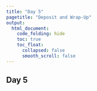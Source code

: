 ```yaml
---
title: "Day 5"
pagetitle: "Deposit and Wrap-Up"
output:
  html_document:
    code_folding: hide
    toc: true
    toc_float:
      collapsed: false
      smooth_scroll: false
---
```


## Day 5